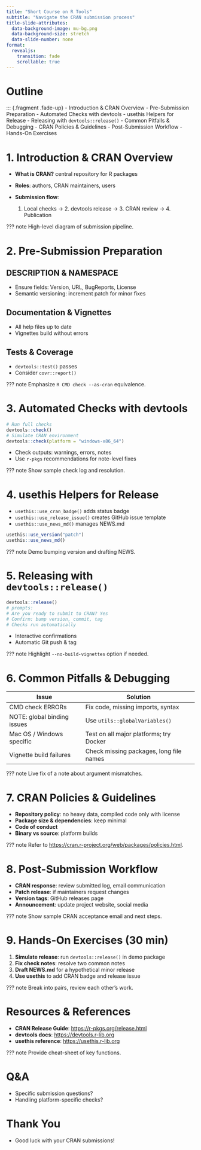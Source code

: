 ```yaml
---
title: "Short Course on R Tools"
subtitle: "Navigate the CRAN submission process"
title-slide-attributes:
  data-background-image: mu-bg.png
  data-background-size: stretch
  data-slide-number: none
format: 
  revealjs:
    transition: fade
    scrollable: true
---
```


# Outline

::: {.fragment .fade-up}
-   Introduction & CRAN Overview
-   Pre-Submission Preparation
-   Automated Checks with devtools
-   usethis Helpers for Release
-   Releasing with `devtools::release()`
-   Common Pitfalls & Debugging
-   CRAN Policies & Guidelines
-   Post-Submission Workflow
-   Hands-On Exercises

# 1. Introduction & CRAN Overview

* **What is CRAN?** central repository for R packages
* **Roles**: authors, CRAN maintainers, users
* **Submission flow**:

  1. Local checks → 2. devtools release → 3. CRAN review → 4. Publication

??? note
High-level diagram of submission pipeline.

# 2. Pre-Submission Preparation

## DESCRIPTION & NAMESPACE

* Ensure fields: Version, URL, BugReports, License
* Semantic versioning: increment patch for minor fixes

## Documentation & Vignettes

* All help files up to date
* Vignettes build without errors

## Tests & Coverage

* `devtools::test()` passes
* Consider `covr::report()`

??? note
Emphasize `R CMD check --as-cran` equivalence.

# 3. Automated Checks with devtools

```.r
# Run full checks
devtools::check()
# Simulate CRAN environment
devtools::check(platform = "windows-x86_64")
```

* Check outputs: warnings, errors, notes
* Use `r-pkgs` recommendations for note-level fixes

??? note
Show sample check log and resolution.

# 4. usethis Helpers for Release

* `usethis::use_cran_badge()` adds status badge
* `usethis::use_release_issue()` creates GitHub issue template
* `usethis::use_news_md()` manages NEWS.md

```.r
usethis::use_version("patch")
usethis::use_news_md()
```

??? note
Demo bumping version and drafting NEWS.

# 5. Releasing with `devtools::release()`

```.r
devtools::release()
# prompts:
# Are you ready to submit to CRAN? Yes
# Confirm: bump version, commit, tag
# Checks run automatically
```

* Interactive confirmations
* Automatic Git push & tag

??? note
Highlight `--no-build-vignettes` option if needed.

# 6. Common Pitfalls & Debugging

| Issue                       | Solution                                |
| --------------------------- | --------------------------------------- |
| CMD check ERRORs            | Fix code, missing imports, syntax       |
| NOTE: global binding issues | Use `utils::globalVariables()`          |
| Mac OS / Windows specific   | Test on all major platforms; try Docker |
| Vignette build failures     | Check missing packages, long file names |

??? note
Live fix of a note about argument mismatches.

# 7. CRAN Policies & Guidelines

* **Repository policy**: no heavy data, compiled code only with license
* **Package size & dependencies**: keep minimal
* **Code of conduct**
* **Binary vs source**: platform builds

??? note
Refer to [https://cran.r-project.org/web/packages/policies.html](https://cran.r-project.org/web/packages/policies.html).

# 8. Post-Submission Workflow

* **CRAN response**: review submitted log, email communication
* **Patch release**: if maintainers request changes
* **Version tags**: GitHub releases page
* **Announcement**: update project website, social media

??? note
Show sample CRAN acceptance email and next steps.

# 9. Hands-On Exercises (30 min)

1. **Simulate release**: run `devtools::release()` in demo package
2. **Fix check notes**: resolve two common notes
3. **Draft NEWS.md** for a hypothetical minor release
4. **Use usethis** to add CRAN badge and release issue

??? note
Break into pairs, review each other’s work.

# Resources & References

* **CRAN Release Guide**: [https://r-pkgs.org/release.html](https://r-pkgs.org/release.html)
* **devtools docs**: [https://devtools.r-lib.org](https://devtools.r-lib.org)
* **usethis reference**: [https://usethis.r-lib.org](https://usethis.r-lib.org)

??? note
Provide cheat-sheet of key functions.

# Q\&A

* Specific submission questions?
* Handling platform-specific checks?

# Thank You

* Good luck with your CRAN submissions!
